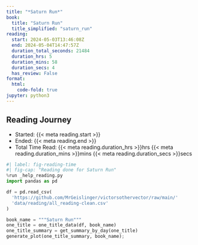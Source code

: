 ```yaml
---
title: "*Saturn Run*"
book:
  title: "Saturn Run"
  title_simplified: "saturn_run"
reading:
  start: 2024-05-03T13:46:08Z
  end: 2024-05-04T14:47:57Z
  duration_total_seconds: 21484
  duration_hrs: 5
  duration_mins: 58
  duration_secs: 4
  has_review: False
format:
  html:
    code-fold: true
jupyter: python3
---
```


## Reading Journey

* Started: {{< meta reading.start >}}
* Ended: {{< meta reading.end >}}
* Total Time Read: {{< meta reading.duration_hrs >}}hrs {{< meta reading.duration_mins >}}mins {{< meta reading.duration_secs >}}secs

```python
#| label: fig-reading-time
#| fig-cap: "Reading done for Saturn Run"
%run _help_reading.py
import pandas as pd

df = pd.read_csv(
  'https://github.com/MrGeislinger/victorsothervector/raw/main/'
  'data/reading/all_reading-clean.csv'
)

book_name = """Saturn Run"""
one_title = one_title_data(df, book_name)
one_title_summary = get_summary_by_day(one_title)
generate_plot(one_title_summary, book_name);
```
